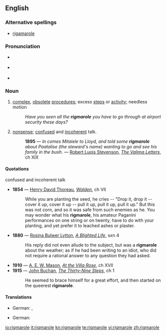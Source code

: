 {{was wotd|2007|January|6}}
==English==

===Alternative spellings===
* [[rigamarole]]

===Pronunciation===
* {{a|RP}} {{IPA|/ˈrɪgmərəʊl/}}
* {{a|US}} {{IPA|/ˈrɪgməroʊl/}}
* {{audio|en-us-rigmarole.ogg|Audio (US)}}

===Noun===
{{en-noun|-}}

# [[complex]], [[obsolete]] [[procedure]]s; excess [[steps]] or [[activity]]; needless motion
#: ''Have you seen all the '''rigmarole''' you have to go through at airport security these days?''
# [[nonsense]]; [[confused]] and [[incoherent]] talk.
#: '''1895''' — ''In comes Mitaiele to Lloyd, and told some '''rigmarole''' about Paatalise (the steward's name) wanting to go and see his family in the bush.'' — [[w:Robert Luis Stevenson|Robert Luois Stevenson]], ''[[s:The Valima Letters|The Valima Letters]]'', ch XIX

====Quotations====
;confused and incoherent talk
* '''1854''' — [[w:Henry David Thoreau|Henry David Thoreau]], ''[[s:Walden|Walden]]'', ch VII
*: While you are planting the seed, he cries -- "Drop it, drop it -- cover it up, cover it up -- pull it up, pull it up, pull it up." But this was not corn, and so it was safe from such enemies as he. You may wonder what his '''rigmarole''', his amateur Paganini performances on one string or on twenty, have to do with your planting, and yet prefer it to leached ashes or plaster.
* '''1880''' — [[w:Rosina Bulwer Lytton|Rosina Bulwer Lytton]], ''[[s:A Blighted Life|A Blighted Life]]'', sxn 4
*: His reply did not even allude to the subject, but was a '''rigmarole''' about the weather; as if he had been writing to an idiot, who did not require a rational answer to any question they had asked.
* '''1910''' — [[w:A. E. W. Mason|A. E. W. Mason]], ''[[s:At the Villa Rose|At the Villa Rose]]'', ch XVII
* '''1915''' — [[w:John Buchan|John Buchan]], ''[[s:The Thirty-Nine Steps|The Thirty-Nine Steps]]'', ch 1
*: He seemed to brace himself for a great effort, and then started on the queerest '''rigmarole'''.

====Translations====
{{trans-top|complex obsolete procedure}}
* German: {{t+|de|Theater|n}}, {{t+|de|Zirkus|m}}
{{trans-mid}}
{{trans-bottom}}

{{trans-top|nonsense talk}}
* German: {{t+|de|Geschwätz|n}}
{{trans-mid}}
{{trans-bottom}}

[[io:rigmarole]]
[[it:rigmarole]]
[[kn:rigmarole]]
[[te:rigmarole]]
[[vi:rigmarole]]
[[zh:rigmarole]]